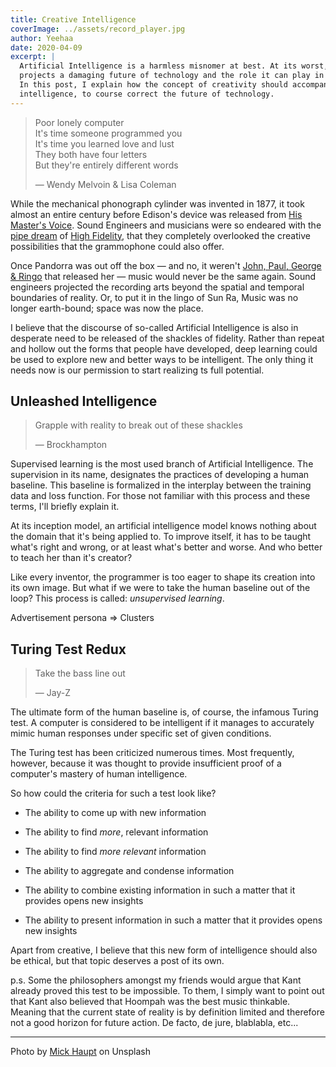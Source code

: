 ```yaml
---
title: Creative Intelligence
coverImage: ../assets/record_player.jpg
author: Yeehaa
date: 2020-04-09
excerpt: |
  Artificial Intelligence is a harmless misnomer at best. At its worst, it
  projects a damaging future of technology and the role it can play in society.
  In this post, I explain how the concept of creativity should accompany that of
  intelligence, to course correct the future of technology.
---
```


> Poor lonely computer   
> It's time someone programmed you   
> It's time you learned love and lust    
> They both have four letters   
> But they're entirely different words   
> 
> &mdash; Wendy Melvoin & Lisa Coleman

While the mechanical phonograph cylinder was invented in 1877, it took almost an
entire century before Edison's device was released from [His Master's
Voice](https://www.thevintagenews.com/2017/04/28/his-masters-voice-the-origins-of-the-famous-jack-russell-terrier-nipper-the-canine-advertising-icon-for-many-gramophone-companies/).
Sound Engineers and musicians were so endeared with the [pipe
dream](https://www.clevelandart.org/art/1947.593) of [High Fidelity](https://electronics.howstuffworks.com/high-fidelity-high-definition1.htm), that they
completely overlooked the creative possibilities that the grammophone could also
offer. 

Once Pandorra was out off the box &mdash; and no, it weren't [John, 
Paul, George & Ringo](https://www.unifiedmanufacturing.com/blog/wp-content/uploads/2012/02/1.jpg) that released her &mdash; music would never be the same
again. Sound engineers projected the recording arts beyond the spatial and
temporal boundaries of reality. Or, to put it in the lingo of Sun Ra,
Music was no longer earth-bound; space was now the place.

I believe that the discourse of so-called Artificial Intelligence is also in
desperate need to be released of the shackles of fidelity. Rather than repeat
and hollow out the forms that people have developed, deep learning could be used
to explore new and better ways to be intelligent. The only thing it needs now is
our permission to start realizing ts full potential.


## Unleashed Intelligence

> Grapple with reality to break out of these shackles
>
> &mdash; Brockhampton

Supervised learning is the most used branch of Artificial Intelligence. The
supervision in its name, designates the practices of developing a human baseline. This baseline is formalized in the interplay
between the training data and loss function. For those not familiar with this
process and these terms, I'll briefly explain it.

At its inception model, an artificial intelligence model knows nothing about
the domain that it's being applied to. To improve itself, it has to be taught
what's right and wrong, or at least what's better and worse. And who better to
teach her than it's creator?

Like every inventor, the programmer is too eager to shape its creation into
its own image. But what if we were to take the human baseline out of the loop?
This process is called: *unsupervised learning*.

Advertisement persona => Clusters


## Turing Test Redux

> Take the bass line out
> 
> &mdash; Jay-Z

The ultimate form of the human baseline is, of course, the infamous Turing
test. A computer is considered to be intelligent if it manages to accurately
mimic human responses under specific set of given conditions.

The Turing test has been criticized numerous times. Most frequently, however,
because it was thought to provide insufficient proof of a computer's mastery of
human intelligence.

So how could the criteria for such a test look like?

+ The ability to come up with new information

+ The ability to find *more*, relevant information

+ The ability to find *more relevant* information

+ The ability to aggregate and condense information

+ The ability to combine existing information in such a matter that it
provides opens new insights

+ The ability to present information in such a matter that it
provides opens new insights

Apart from creative, I believe that this new form of intelligence should also be
ethical, but that topic deserves a post of its own.

p.s. Some the philosophers amongst my friends would argue that Kant already
proved this test to be impossible. To them, I simply want to point out that Kant
also believed that Hoompah was the best music thinkable. Meaning that the
current state of reality is by definition limited and therefore not a good
horizon for future action. De facto, de jure, blablabla, etc...

---
Photo by [Mick Haupt](https://unsplash.com/@fekeshazizo?utm_source=unsplash&utm_medium=referral&utm_content=creditCopyText)
on Unsplash
